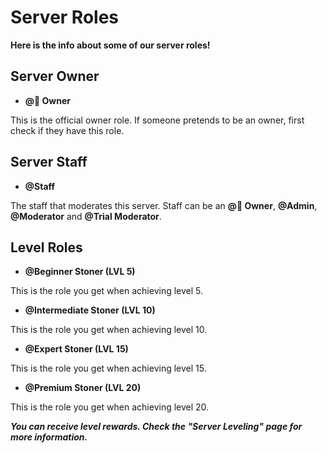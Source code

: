# Server Roles
**Here is the info about some of our server roles!**

## Server Owner

- **@🍃 Owner**

This is the official owner role. If someone pretends to be an owner, first check if they have this role.


## Server Staff

- **@Staff**

The staff that moderates this server. Staff can be an **@🍃 Owner**, **@Admin**, **@Moderator** and **@Trial Moderator**.


## Level Roles

- **@Beginner Stoner (LVL 5)**

This is the role you get when achieving level 5.

- **@Intermediate Stoner (LVL 10)**

This is the role you get when achieving level 10.

- **@Expert Stoner (LVL 15)**

This is the role you get when achieving level 15.

- **@Premium Stoner (LVL 20)**

This is the role you get when achieving level 20.

***You can receive level rewards. Check the "**Server Leveling**" page for more information.***

